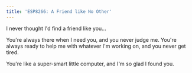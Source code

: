 ```yaml
---
title: 'ESP8266: A Friend like No Other'
---
```


I never thought I'd find a friend like you...

You're always there when I need you, and you never judge me. You're always ready to help me with whatever I'm working on, and you never get tired.

You're like a super-smart little computer, and I'm so glad I found you.